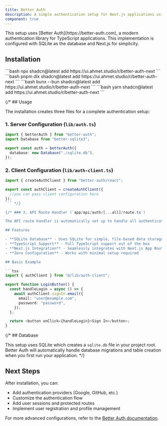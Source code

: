 ```yaml
---
title: Better Auth
description: A simple authentication setup for Next.js applications using SQLite database.
component: true
---
```


<Callout type="info">
  This setup uses [Better Auth](https://better-auth.com), a modern
  authentication library for TypeScript applications. This implementation is
  configured with SQLite as the database and Next.js for simplicity.
</Callout>

## Installation

<CodeTabs>
  <Tabs defaultValue="npm">
    <TabsContent value="npm">
      ```bash
      npx shadcn@latest add https://ui.ahmet.studio/r/better-auth-next
      ```
    </TabsContent>
    <TabsContent value="pnpm">
      ```bash
      pnpm dlx shadcn@latest add https://ui.ahmet.studio/r/better-auth-next
      ```
    </TabsContent>
    <TabsContent value="bun">
      ```bash
      bunx --bun shadcn@latest add https://ui.ahmet.studio/r/better-auth-next
      ```
    </TabsContent>
    <TabsContent value="yarn">
      ```bash
      yarn shadcn@latest add https://ui.ahmet.studio/r/better-auth-next
      ```
    </TabsContent>
  </Tabs>
</CodeTabs>

{/* ## Usage

The installation creates three files for a complete authentication setup:

### 1. Server Configuration (`lib/auth.ts`)

```typescript
import { betterAuth } from "better-auth";
import Database from "better-sqlite3";

export const auth = betterAuth({
  database: new Database("./sqlite.db"),
});
```

### 2. Client Configuration (`lib/auth-client.ts`)

```typescript
import { createAuthClient } from "better-auth/react";

export const authClient = createAuthClient({
  //you can pass client configuration here
});
``` */}

{/* ### 3. API Route Handler (`app/api/auth/[...all]/route.ts`)

The API route handler is automatically set up to handle all authentication endpoints. */}

## Features

- **SQLite Database** - Uses SQLite for simple, file-based data storage
- **TypeScript Support** - Full TypeScript support out of the box
- **Next.js Integration** - Seamlessly integrates with Next.js App Router
- **Zero Configuration** - Works with minimal setup required

## Basic Example

```tsx
import { authClient } from "@/lib/auth-client";

export function LoginButton() {
  const handleLogin = async () => {
    await authClient.signIn.email({
      email: "user@example.com",
      password: "password",
    });
  };

  return <button onClick={handleLogin}>Sign In</button>;
}
```

{/* ## Database

This setup uses SQLite which creates a `sqlite.db` file in your project root. Better Auth will automatically handle database migrations and table creation when you first run your application. */}

## Next Steps

After installation, you can:

- Add authentication providers (Google, GitHub, etc.)
- Customize the authentication flow
- Add user sessions and protected routes
- Implement user registration and profile management

For more advanced configurations, refer to the [Better Auth documentation](https://better-auth.com).
